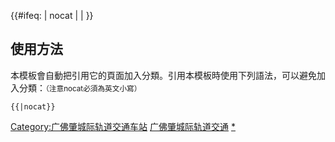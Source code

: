 {{鐵道路線|lua=1
| 模板名稱 = 广佛肇城际轨道交通
| 名稱 = [[广佛肇城际轨道交通]]
| 代表色 = #0033c9
| Logo = [[File:China_Railways.svg|17px]]
| 背景顏色 = #FFFFFF
| 車站列表 =  blstart ~ '''广州''' ~  #三眼桥#<sub>[[广茂铁路]]直通</sub> ~ blline ~（''[[佛莞城际轨道交通|东莞西，小金口方向]]'' ←）-##番禺#<sub>''[[广佛环线]]直通''</sub> ~ blend ~ %盐步线路所% ~ '''佛山西''' ~ '''狮山站 (佛山市)''' ~ 狮山北 ~三水北 ~云东海  ~ '''大旺''' ~ 四会 ~ '''鼎湖东''' ~ 鼎湖山 ~ 端州 ~ '''肇庆'''
| 註釋 =绝大部分车次的停靠站点用'''粗体'''表示，目前广州端发车站均是[[广州站]]，[[三眼桥站]]目前不停靠。
}}
<includeonly>{{#ifeq: {{{1}}} | nocat | <!--空--> | [[Category:广佛肇城际轨道交通车站]] }}</includeonly><noinclude>

==使用方法==
本模板會自動把引用它的頁面加入分類。引用本模板時使用下列語法，可以避免加入分類：<small>（注意nocat必須為英文小寫）</small>
 <nowiki>{{</nowiki>{{PAGENAME}}<nowiki>|nocat}}</nowiki>
[[Category:中國鐵路路線模板|广佛肇城际轨道交通]]
[[Category:广佛肇城际轨道交通车站|*]]
</noinclude>